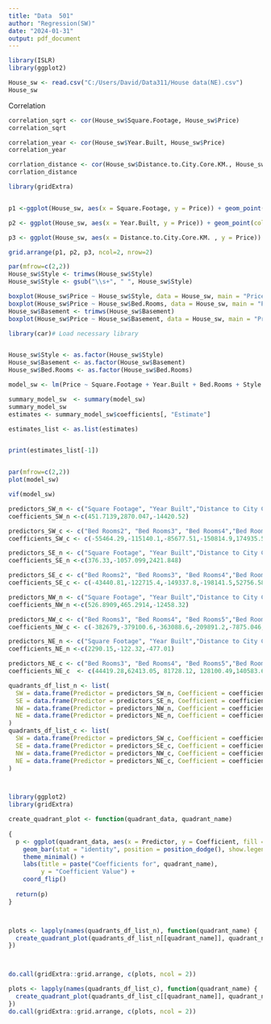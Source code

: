 ---
title: "Data  501"
author: "Regression(SW)"
date: "2024-01-31"
output: pdf_document
---

```{r}
library(ISLR)
library(ggplot2)

House_sw <- read.csv("C:/Users/David/Data311/House data(NE).csv")
House_sw

```


Correlation
```{r}
correlation_sqrt <- cor(House_sw$Square.Footage, House_sw$Price)
correlation_sqrt

correlation_year <- cor(House_sw$Year.Built, House_sw$Price)
correlation_year

corrlation_distance <- cor(House_sw$Distance.to.City.Core.KM., House_sw$Price)
corrlation_distance

```



```{r}
library(gridExtra)


p1 <-ggplot(House_sw, aes(x = Square.Footage, y = Price)) + geom_point(col="blue") + xlab("House Square Footage") + ylab("House listing price") + ggtitle(paste("Square Footage and listing price", correlation_sqrt)) + stat_smooth(method="lm", col="red")+ theme(plot.title = element_text(size = 10))

p2 <- ggplot(House_sw, aes(x = Year.Built, y = Price)) + geom_point(col="blue") + xlab("Year Built of house") + ylab("House listing price") + ggtitle(paste("Year built and listing price",correlation_year)) + stat_smooth(method="lm", col="red")+ theme(plot.title = element_text(size = 10))

p3 <- ggplot(House_sw, aes(x = Distance.to.City.Core.KM. , y = Price)) + geom_point(col="blue") + xlab("Distance to city core") + ylab("House listing price") + ggtitle(paste("Distane to city core and listing price", corrlation_distance)) + stat_smooth(method="lm", col="red") + theme(plot.title = element_text(size = 10))

grid.arrange(p1, p2, p3, ncol=2, nrow=2)
```

```{r}
par(mfrow=c(2,2))
House_sw$Style <- trimws(House_sw$Style)
House_sw$Style <- gsub("\\s+", " ", House_sw$Style)

boxplot(House_sw$Price ~ House_sw$Style, data = House_sw, main = "Price by Style", xlab = "Style", ylab = "Price (CAD)")
boxplot(House_sw$Price ~ House_sw$Bed.Rooms, data = House_sw, main = "Price by bed rooms", xlab = "Bed Rooms", ylab = "Price (CAD)")
House_sw$Basement <- trimws(House_sw$Basement)
boxplot(House_sw$Price ~ House_sw$Basement, data = House_sw, main = "Price by Basement status", xlab = "Basement status", ylab = "Price (CAD)")
```

```{r}
library(car)# Load necessary library


House_sw$Style <- as.factor(House_sw$Style)
House_sw$Basement <- as.factor(House_sw$Basement)
House_sw$Bed.Rooms <- as.factor(House_sw$Bed.Rooms)

model_sw <- lm(Price ~ Square.Footage + Year.Built + Bed.Rooms + Style + Distance.to.City.Core.KM., data = House_sw)

summary_model_sw  <- summary(model_sw)
summary_model_sw
estimates <- summary_model_sw$coefficients[, "Estimate"]

estimates_list <- as.list(estimates)


print(estimates_list[-1])


par(mfrow=c(2,2))
plot(model_sw)

vif(model_sw)

```


```{r}


predictors_SW_n <- c("Square Footage", "Year Built","Distance to City Core")
coefficients_SW_n <-c(451.7139,2870.047,-14420.52)

predictors_SW_c <- c("Bed Rooms2", "Bed Rooms3", "Bed Rooms4","Bed Rooms5","style1", "Style2","Style3")
coefficients_SW_c <- c(-55464.29,-115140.1,-85677.51,-150814.9,174935.5,-22088.64,-100342.3)

predictors_SE_n <- c("Square Footage", "Year Built","Distance to City Core")
coefficients_SE_n <-c(376.33,-1057.099,2421.848)

predictors_SE_c <- c("Bed Rooms2", "Bed Rooms3", "Bed Rooms4","Bed Rooms5", "Style2","Style3")
coefficients_SE_c <- c(-43440.81,-122715.4,-149337.8,-198141.5,52756.58,-79627.63)

predictors_NW_n <- c("Square Footage", "Year Built","Distance to City Core")
coefficients_NW_n <-c(526.8909,465.2914,-12458.32)

predictors_NW_c <- c("Bed Rooms3", "Bed Rooms4", "Bed Rooms5","Bed Rooms6", "Style1","Style2","Style3")
coefficients_NW_c <- c(-382679,-379100.6,-363088.6,-209891.2,-7875.046,-435895.6,-502842.1)

predictors_NE_n <- c("Square Footage", "Year Built","Distance to City Core")
coefficients_NE_n <-c(2290.15,-122.32,-477.01)

predictors_NE_c <- c("Bed Rooms3", "Bed Rooms4", "Bed Rooms5","Bed Rooms6", "Bed Rooms7", "Style1","Style2","Style3")
coefficients_NE_c  <- c(44419.28,62413.05, 81728.12, 128100.49,140583.60,20357.45,-23784.83,-68478.84)

quadrants_df_list_n <- list(
  SW = data.frame(Predictor = predictors_SW_n, Coefficient = coefficients_SW_n),
  SE = data.frame(Predictor = predictors_SE_n, Coefficient = coefficients_SE_n),
  NW = data.frame(Predictor = predictors_NW_n, Coefficient = coefficients_NW_n),
  NE = data.frame(Predictor = predictors_NE_n, Coefficient = coefficients_NE_n)
)
quadrants_df_list_c <- list(
  SW = data.frame(Predictor = predictors_SW_c, Coefficient = coefficients_SW_c),
  SE = data.frame(Predictor = predictors_SE_c, Coefficient = coefficients_SE_c),
  NW = data.frame(Predictor = predictors_NW_c, Coefficient = coefficients_NW_c),
  NE = data.frame(Predictor = predictors_NE_c, Coefficient = coefficients_NE_c)
)



library(ggplot2)
library(gridExtra)

create_quadrant_plot <- function(quadrant_data, quadrant_name) 
  
{
  p <- ggplot(quadrant_data, aes(x = Predictor, y = Coefficient, fill = Predictor)) +
    geom_bar(stat = "identity", position = position_dodge(), show.legend = FALSE) +
    theme_minimal() +
    labs(title = paste("Coefficients for", quadrant_name),
         y = "Coefficient Value") +
    coord_flip()
    
  return(p)
}



plots <- lapply(names(quadrants_df_list_n), function(quadrant_name) {
  create_quadrant_plot(quadrants_df_list_n[[quadrant_name]], quadrant_name)
})



do.call(gridExtra::grid.arrange, c(plots, ncol = 2))

```
```{r}
plots <- lapply(names(quadrants_df_list_c), function(quadrant_name) {
  create_quadrant_plot(quadrants_df_list_c[[quadrant_name]], quadrant_name)
})
do.call(gridExtra::grid.arrange, c(plots, ncol = 2))
```